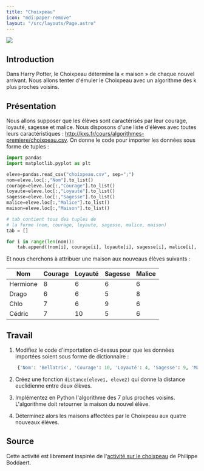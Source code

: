 ```yaml
---
title: "Choixpeau"
icon: "mdi:paper-remove"
layout: "/src/layouts/Page.astro"
---
```


![](/public/choixpeau.png)

## Introduction

Dans Harry Potter, le Choixpeau détermine la « maison » de chaque nouvel
arrivant. Nous allons tenter d'émuler le Choixpeau avec un algorithme des k
plus proches voisins.

## Présentation

Nous allons supposer que les élèves sont caractérisés par leur courage,
loyauté, sagesse et malice. Nous disposons d'une liste d'élèves avec toutes
leurs caractéristiques : [http://kxs.fr/cours/algorithmes-
premiere/choixpeau.csv](/cours/algorithmes-premiere/choixpeau.csv). On donne
le code pour importer les données sous forme de tuples :

```py
import pandas
import matplotlib.pyplot as plt

eleve=pandas.read_csv("choixpeau.csv", sep=";")
nom=eleve.loc[:,"Nom"].to_list()
courage=eleve.loc[:,"Courage"].to_list()
loyaute=eleve.loc[:,"Loyauté"].to_list()
sagesse=eleve.loc[:,"Sagesse"].to_list()
malice=eleve.loc[:,"Malice"].to_list()
maison=eleve.loc[:,"Maison"].to_list()

# tab contient tous des tuples de
# la forme (nom, courage, loyaute, sagesse, malice, maison)
tab = []

for i in range(len(nom)):
    tab.append((nom[i], courage[i], loyaute[i], sagesse[i], malice[i], maison[i]))
```

Et nous cherchons à attribuer une maison aux nouveaus élèves suivants :

Nom | Courage | Loyauté | Sagesse | Malice  
---|---|---|---|---  
Hermione  |  8  |  6  |  6  |  6   
Drago  |  6  |  6  |  5  |  8   
Chlo  |  7  |  6  |  9  |  6   
Cédric  |  7  |  10  |  5  |  6   
  
## Travail

1. Modifiez le code d'importation ci-dessus pour que les données importées
soient sous forme de dictionnaire :

```py
    {'Nom': 'Bellatrix', 'Courage': 10, 'Loyauté': 4, 'Sagesse': 9, 'Malice': 9, 'Maison': 'Serpentard'}
```

2. Créez une fonction `distance(eleve1, eleve2)` qui donne la distance
euclidienne entre deux élèves.

3. Implémentez en Python l'algorithme des 7 plus proches voisins.
L'algorithme doit retourner la maison du nouvel élève.

4. Déterminez alors les maisons affectées par le Choixpeau aux quatre
nouveaux élèves.

## Source

Cette activité est librement inspirée de l'[activité sur le choixpeau](https://philippe-boddaert.github.io/premiere/bloc6/chapitre-04/choixpeau/) de Philippe Boddaert.
